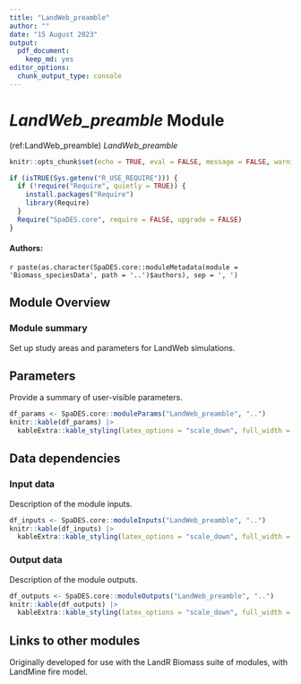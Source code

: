 ```yaml
---
title: "LandWeb_preamble"
author: ""
date: "15 August 2023"
output:
  pdf_document:
    keep_md: yes
editor_options:
  chunk_output_type: console
---
```


# *LandWeb_preamble* Module

<!-- the following are text references used in captions for LaTeX compatibility -->
(ref:LandWeb_preamble) *LandWeb_preamble*

```r
knitr::opts_chunk$set(echo = TRUE, eval = FALSE, message = FALSE, warning = FALSE, results = "hold")

if (isTRUE(Sys.getenv("R_USE_REQUIRE"))) {
  if (!require("Require", quietly = TRUE)) {
    install.packages("Require")
    library(Require)
  }
  Require("SpaDES.core", require = FALSE, upgrade = FALSE)
}
```

#### Authors:

`r paste(as.character(SpaDES.core::moduleMetadata(module = 'Biomass_speciesData', path = '..')$authors), sep = ', ')`
<!-- ideally separate authors with new lines, '\n' not working -->

## Module Overview

### Module summary

Set up study areas and parameters for LandWeb simulations.

## Parameters

Provide a summary of user-visible parameters.

```r
df_params <- SpaDES.core::moduleParams("LandWeb_preamble", "..")
knitr::kable(df_params) |>
  kableExtra::kable_styling(latex_options = "scale_down", full_width = FALSE)
```

## Data dependencies

### Input data

Description of the module inputs.

```r
df_inputs <- SpaDES.core::moduleInputs("LandWeb_preamble", "..")
knitr::kable(df_inputs) |>
  kableExtra::kable_styling(latex_options = "scale_down", full_width = FALSE)
```

### Output data

Description of the module outputs.

```r
df_outputs <- SpaDES.core::moduleOutputs("LandWeb_preamble", "..")
knitr::kable(df_outputs) |>
  kableExtra::kable_styling(latex_options = "scale_down", full_width = FALSE)
```

## Links to other modules

Originally developed for use with the LandR Biomass suite of modules, with LandMine fire model.
